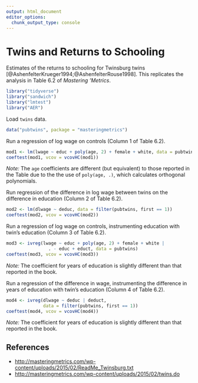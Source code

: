 ```yaml
---
output: html_document
editor_options: 
  chunk_output_type: console
---
```

# Twins and Returns to Schooling

Estimates of the returns to schooling for Twinsburg twins [@AshenfelterKrueger1994;@AshenfelterRouse1998].
This replicates the analysis in Table 6.2 of *Mastering 'Metrics*.

```r
library("tidyverse")
library("sandwich")
library("lmtest")
library("AER")
```

Load `twins` data.
```r
data("pubtwins", package = "masteringmetrics")
```

Run a regression of log wage on controls (Column 1 of Table 6.2).
```r
mod1 <- lm(lwage ~ educ + poly(age, 2) + female + white, data = pubtwins)
coeftest(mod1, vcov = vcovHC(mod1))
```
*Note:* The `age` coefficients are different (but equivalent) to those reported in the Table due to the the use of `poly(age, .)`, which calculates orthogonal polynomials.

Run regression of the difference in log wage between twins on the difference in education (Column 2 of Table 6.2).
```r
mod2 <- lm(dlwage ~ deduc, data = filter(pubtwins, first == 1))
coeftest(mod2, vcov = vcovHC(mod2))
```

Run a regression of log wage on controls, instrumenting education with twin's education (Column 3 of Table 6.2).
```r
mod3 <- ivreg(lwage ~ educ + poly(age, 2) + female + white | 
                . - educ + educt, data = pubtwins)
coeftest(mod3, vcov = vcovHC(mod3))
```
*Note:* The coefficient for years of education is slightly different than that reported in the book.

Run a regression of the difference in wage, instrumenting the difference in years of education with twin's education (Column 4 of Table 6.2).
```r
mod4 <- ivreg(dlwage ~ deduc | deduct,
              data = filter(pubtwins, first == 1))
coeftest(mod4, vcov = vcovHC(mod4))
```
*Note:* The coefficient for years of education is slightly different than that reported in the book.

## References {-}

-   <http://masteringmetrics.com/wp-content/uploads/2015/02/ReadMe_Twinsburg.txt>
-   <http://masteringmetrics.com/wp-content/uploads/2015/02/twins.do>

